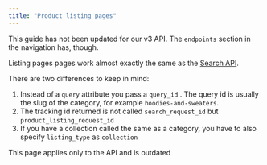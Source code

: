 ```yaml
---
title: "Product listing pages"
---
```


<Warning>This guide has not been updated for our v3 API. The `endpoints` section in the navigation has, though.</Warning>

Listing pages pages work almost exactly the same as the [Search API](/reference/search-listing-apis/search-overview).

There are two differences to keep in mind:

1. Instead of a `query` attribute you pass a `query_id` . The query id is usually the slug of the category, for example `hoodies-and-sweaters`.
2. The tracking id returned is not called `search_request_id` but `product_listing_request_id`
3. If you have a collection called the same as a category, you have to also specify `listing_type` as `collection`

<Note>This page applies only to the API and is outdated</Note>
